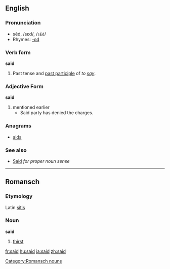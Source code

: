 ==English==

{{rank|an|we|who|44|said|would|been|will}}

===Pronunciation===
*sĕd, /sεd/, /<tt>sEd</tt>/
*Rhymes: [[Rhymes:English:-ɛd|-ɛd]]

===Verb form===
'''said'''

#Past tense and [[past participle]] of ''to [[say]]''.

===Adjective Form===
'''said'''

#mentioned earlier
#*Said party has denied the charges.

===Anagrams===
*[[aids]]

===See also===
*[[Said]] ''for proper noun sense''

----

==Romansch==
===Etymology===
Latin [[sitis]]
===Noun===
'''said'''

# [[thirst]]

[[Category:Romansch nouns]]

[[fr:said]]
[[hu:said]]
[[ja:said]]
[[zh:said]]